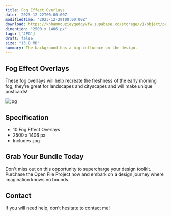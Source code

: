 ```yaml
---
title: Fog Effect Overlays
date: '2023-12-22T00:00:00Z'
modifiedTime: '2023-12-29T00:00:00Z'
download: https://khhamnquzieyqedqyvfw.supabase.co/storage/v1/object/public/Assets/fog-effect-overlays/Fog%20Effect%20Overlays.zip
dimention: "2500 x 1406 px"
tags: ['JPG']
draft: false
size: "13.8 MB"
summary: The background has a big influence on the design.
---
```


## Fog Effect Overlays

These fog overlays will help recreate the freshness of the early morning fog; they’re great for landscapes and cityscapes and will make unique postcards!

<Image
  src='https://khhamnquzieyqedqyvfw.supabase.co/storage/v1/object/public/Assets/fog-effect-overlays/1.jpg'
  width={1280}
  height={720}
  alt='jpg'
/>
<Image
  src='https://khhamnquzieyqedqyvfw.supabase.co/storage/v1/object/public/Assets/fog-effect-overlays/2.jpg'
  width={1280}
  height={720}
  alt=''
/>
<Image
  src='https://khhamnquzieyqedqyvfw.supabase.co/storage/v1/object/public/Assets/fog-effect-overlays/3.jpg'
  width={1280}
  height={720}
  alt=''
/>
<Image
  src='https://khhamnquzieyqedqyvfw.supabase.co/storage/v1/object/public/Assets/fog-effect-overlays/4.jpg'
  width={1280}
  height={720}
  alt=''
/>
<Image
  src='https://khhamnquzieyqedqyvfw.supabase.co/storage/v1/object/public/Assets/fog-effect-overlays/5.jpg'
  width={1280}
  height={720}
  alt=''
/>
<Image
  src='https://khhamnquzieyqedqyvfw.supabase.co/storage/v1/object/public/Assets/fog-effect-overlays/6.jpg'
  width={1280}
  height={720}
  alt=''
/>
<Image
  src='https://khhamnquzieyqedqyvfw.supabase.co/storage/v1/object/public/Assets/fog-effect-overlays/7.jpg'
  width={1280}
  height={720}
  alt=''
/>
<Image
  src='https://khhamnquzieyqedqyvfw.supabase.co/storage/v1/object/public/Assets/fog-effect-overlays/8.jpg'
  width={1280}
  height={720}
  alt=''
/>
 <Image
  src='https://khhamnquzieyqedqyvfw.supabase.co/storage/v1/object/public/Assets/fog-effect-overlays/9.jpg'
  width={1280}
  height={720}
  alt=''
/>
<Image
  src='https://khhamnquzieyqedqyvfw.supabase.co/storage/v1/object/public/Assets/fog-effect-overlays/10.jpg'
  width={1280}
  height={720}
  alt=''
/>

## Specification

- 10 Fog Effect Overlays
- 2500 x 1406 px
- Includes .jpg


## Grab Your Bundle Today

Don't miss out on this opportunity to supercharge your design toolkit. Purchase the Open File Project now and embark on a design journey where imagination knows no bounds.

## Contact

If you will need help, don’t hesitate to contact me!
